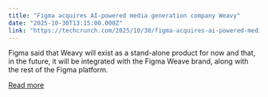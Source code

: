 ```yaml
---
title: "Figma acquires AI-powered media generation company Weavy"
date: "2025-10-30T13:15:00.000Z"
link: "https://techcrunch.com/2025/10/30/figma-acquires-ai-powered-media-generation-company-weavy/"
---
```


Figma said that Weavy will exist as a stand-alone product for now and that, in the future, it will be integrated with the Figma Weave brand, along with the rest of the Figma platform.

[Read more](https://techcrunch.com/2025/10/30/figma-acquires-ai-powered-media-generation-company-weavy/)
